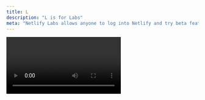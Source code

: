 ```yaml
---
title: L
description: "L is for Labs"
meta: "Netlify Labs allows anyone to log into Netlify and try beta features with the click of a button. Get started with Netlify Graph, scheduled functions, scoped environment variables, and more."
---
```


<Video id="73QJWKGNmdg" />

With [Netlify Labs](https://app.netlify.com/user/labs) anyone can log into Netlify and turn beta features on and off with the click of a button. If you have a free account, head over to [app.netlify.com/user/labs](http://app.netlify.com/user/labs) to get started testing things like Netlify Graph, scheduled functions, scoped environment variables, and more!